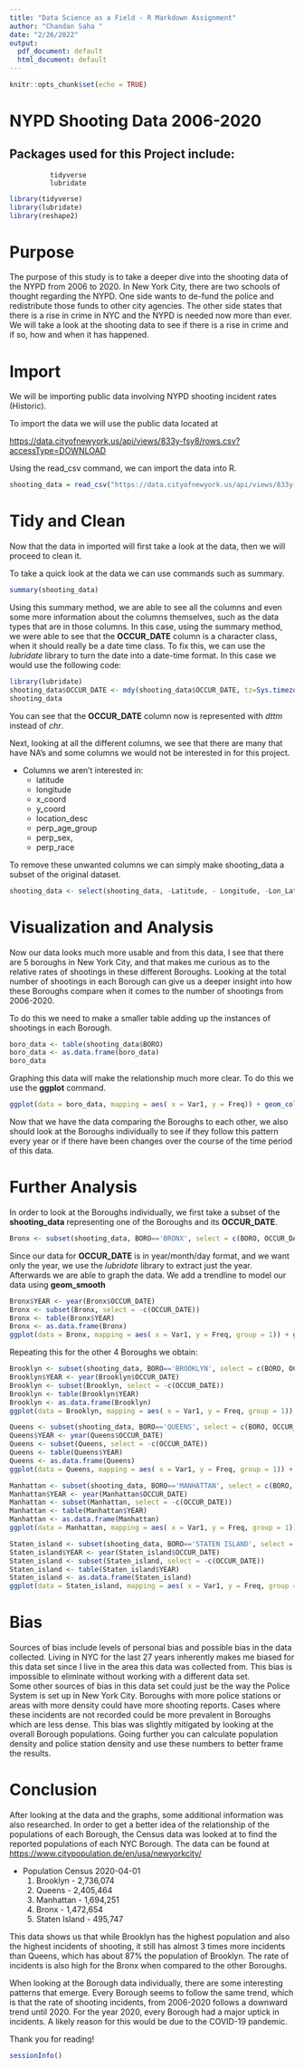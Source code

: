 ```yaml
---
title: "Data Science as a Field - R Markdown Assignment"
author: "Chandan Saha "
date: "2/26/2022"
output:
  pdf_document: default
  html_document: default
---
```


```r
knitr::opts_chunk$set(echo = TRUE)
```

#       NYPD Shooting Data 2006-2020
## Packages used for this Project include:
              tidyverse
              lubridate

```r
library(tidyverse) 
library(lubridate)
library(reshape2)
```


# Purpose

The purpose of this study is to take a deeper dive into the shooting data of the NYPD from 2006 to 2020.  In New York City, there are two schools of thought regarding the NYPD.  One side wants to de-fund the police and redistribute those funds to other city agencies.  The other side states that there is a rise in crime in NYC and the NYPD is needed now more than ever.  
We will take a look at the shooting data to see if there is a rise in crime and if so, how and when it has happened.


# Import

We will be importing public data involving NYPD shooting incident rates (Historic).

To import the data we will use the public data located at

<https://data.cityofnewyork.us/api/views/833y-fsy8/rows.csv?accessType=DOWNLOAD>


Using the read_csv command, we can import the data into R.

```r
shooting_data = read_csv("https://data.cityofnewyork.us/api/views/833y-fsy8/rows.csv?accessType=DOWNLOAD")
```

# Tidy and Clean

Now that the data in imported will first take a look at the data, then we will proceed to clean it. 

To take a quick look at the data we can use commands such as summary.

```r
summary(shooting_data)

```

Using this summary method, we are able to see all the columns and even some more information about the columns themselves, such as the data types that are in those columns.  In this case, using the summary method, we were able to see that the __OCCUR_DATE__ column is a character class, when it should really be a date time class.  To fix this, we can use the _lubridate_ library to turn the date into a date-time format.  In this case we would use the following code:

```r
library(lubridate)
shooting_data$OCCUR_DATE <- mdy(shooting_data$OCCUR_DATE, tz=Sys.timezone())
shooting_data
```

You can see that the __OCCUR_DATE__ column now is represented with _dttm_ instead of _chr_.

Next, looking at all the different columns, we see that there are many that have NA's and some columns we would not be interested in for this project. 

* Columns we aren't interested in:
    + latitude 
    + longitude 
    + x_coord
    + y_coord 
    + location_desc 
    + perp_age_group 
    + perp_sex, 
    + perp_race  

To remove these unwanted columns we can simply make shooting_data a subset of the original dataset.

```r
shooting_data <- select(shooting_data, -Latitude, - Longitude, -Lon_Lat, -X_COORD_CD, -Y_COORD_CD, -PERP_SEX, -PERP_RACE, -PERP_AGE_GROUP)
```

# Visualization and Analysis

Now our data looks much more usable and from this data, I see that there are 5 boroughs in New York City, and that makes me curious as to the relative rates of shootings in these different Boroughs.  Looking at the total number of shootings in each Borough can give us a deeper insight into how these Boroughs compare when it comes to the number of shootings from 2006-2020.

To do this we need to make a smaller table adding up the instances of shootings in each Borough.

```r
boro_data <- table(shooting_data$BORO)
boro_data <- as.data.frame(boro_data)
boro_data
```

Graphing this data will make the relationship much more clear.  To do this we use the __ggplot__ command.

```r
ggplot(data = boro_data, mapping = aes( x = Var1, y = Freq)) + geom_col()
```

Now that we have the data comparing the Boroughs to each other, we also should look at the Boroughs individually to see if they follow this pattern every year or if there have been changes over the course of the time period of this data.

# Further Analysis

In order to look at the Boroughs individually, we first take a subset of the __shooting_data__ representing one of the Boroughs and its __OCCUR_DATE__.

```r
Bronx <- subset(shooting_data, BORO=='BRONX', select = c(BORO, OCCUR_DATE))
```
Since our data for __OCCUR_DATE__ is in year/month/day format, and we want only the year, we use the _lubridate_ library to extract just the year.  Afterwards we are able to graph the data.  We add a trendline to model our data using __geom_smooth__

```r
Bronx$YEAR <- year(Bronx$OCCUR_DATE)
Bronx <- subset(Bronx, select = -c(OCCUR_DATE))
Bronx <- table(Bronx$YEAR)
Bronx <- as.data.frame(Bronx)
ggplot(data = Bronx, mapping = aes( x = Var1, y = Freq, group = 1)) + geom_line() + geom_smooth() + labs(title = "Bronx Shootings from 2006-2020", x = "Year", y = "Number of Shootings")
```

Repeating this for the other 4 Boroughs we obtain:


```r
Brooklyn <- subset(shooting_data, BORO=='BROOKLYN', select = c(BORO, OCCUR_DATE))
Brooklyn$YEAR <- year(Brooklyn$OCCUR_DATE)
Brooklyn <- subset(Brooklyn, select = -c(OCCUR_DATE))
Brooklyn <- table(Brooklyn$YEAR)
Brooklyn <- as.data.frame(Brooklyn)
ggplot(data = Brooklyn, mapping = aes( x = Var1, y = Freq, group = 1)) + geom_line() + geom_smooth() + labs(title = "Brooklyn Shootings from 2006-2020", x = "Year", y = "Number of Shootings")
```

```r
Queens <- subset(shooting_data, BORO=='QUEENS', select = c(BORO, OCCUR_DATE))
Queens$YEAR <- year(Queens$OCCUR_DATE)
Queens <- subset(Queens, select = -c(OCCUR_DATE))
Queens <- table(Queens$YEAR)
Queens <- as.data.frame(Queens)
ggplot(data = Queens, mapping = aes( x = Var1, y = Freq, group = 1)) + geom_line() + geom_smooth() + labs(title = "Queens Shootings from 2006-2020", x = "Year", y = "Number of Shootings")
```


```r
Manhattan <- subset(shooting_data, BORO=='MANHATTAN', select = c(BORO, OCCUR_DATE))
Manhattan$YEAR <- year(Manhattan$OCCUR_DATE)
Manhattan <- subset(Manhattan, select = -c(OCCUR_DATE))
Manhattan <- table(Manhattan$YEAR)
Manhattan <- as.data.frame(Manhattan)
ggplot(data = Manhattan, mapping = aes( x = Var1, y = Freq, group = 1)) + geom_line() + geom_smooth() + labs(title = "Manhattan Shootings from 2006-2020", x = "Year", y = "Number of Shootings")
```

```r
Staten_island <- subset(shooting_data, BORO=='STATEN ISLAND', select = c(BORO, OCCUR_DATE))
Staten_island$YEAR <- year(Staten_island$OCCUR_DATE)
Staten_island <- subset(Staten_island, select = -c(OCCUR_DATE))
Staten_island <- table(Staten_island$YEAR)
Staten_island <- as.data.frame(Staten_island)
ggplot(data = Staten_island, mapping = aes( x = Var1, y = Freq, group = 1)) + geom_line() + geom_smooth() + labs(title = "Staten Island Shootings from 2006-2020", x = "Year", y = "Number of Shootings")
```


# Bias

Sources of bias include levels of personal bias and possible bias in the data collected.  Living in NYC for the last 27 years inherently makes me biased for this data set since I live in the area this data was collected from.  This bias is impossible to eliminate without working with a different data set.   
Some other sources of bias in this data set could just be the way the Police System is set up in New York City.  Boroughs with more police stations or areas with more density could have more shooting reports.  Cases where these incidents are not recorded could be more prevalent in Boroughs which are less dense.  This bias was slightly mitigated by looking at the overall Borough populations.  Going further you can calculate population density and police station density and use these numbers to better frame the results.

# Conclusion

After looking at the data and the graphs, some additional information was also researched.  In order to get a better idea of the relationship of the populations of each Borough, the Census data was looked at to find the reported populations of each NYC Borough.  The data can be found at <https://www.citypopulation.de/en/usa/newyorkcity/>

* Population Census 2020-04-01
    1. Brooklyn - 2,736,074
    2. Queens - 2,405,464
    3. Manhattan - 1,694,251
    4. Bronx - 1,472,654
    5. Staten Island - 495,747

This data shows us that while Brooklyn has the highest population and also the highest incidents of shooting, it still has almost 3 times more incidents than Queens, which has about 87% the population of Brooklyn.  The rate of incidents is also high for the Bronx when compared to the other Boroughs.    

When looking at the Borough data individually, there are some interesting patterns that emerge.  Every Borough seems to follow the same trend, which is that the rate of shooting incidents, from 2006-2020 follows a downward trend until 2020.  For the year 2020, every Borough had a major uptick in incidents.  A likely reason for this would be due to the COVID-19 pandemic.   

Thank you for reading!  

     
       
         
           


```R
sessionInfo()
```

